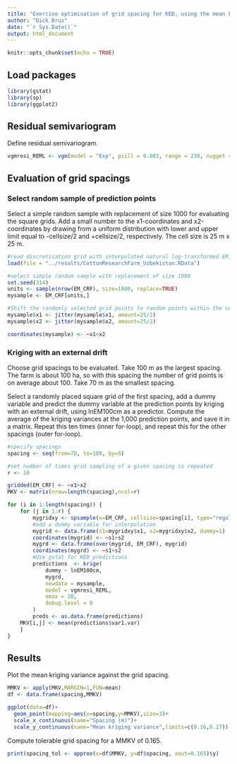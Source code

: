 ```yaml
---
title: "Exercise optimisation of grid spacing for KED, using the mean kriging variance as a criterion"
author: "Dick Brus"
date: "`r Sys.Date()`"
output: html_document
---
```


```r
knitr::opts_chunk$set(echo = TRUE)
```

## Load packages

```r
library(gstat)
library(sp)
library(ggplot2)
```


## Residual semivariogram

Define residual semivariogram.

```r
vgmresi_REML <- vgm(model = "Exp", psill = 0.083, range = 230, nugget = 0.126)
```


## Evaluation of grid spacings

### Select random sample of prediction points

Select a simple random sample with replacement of size 1000 for evaluating the square grids. Add a small number to the x1-coordinates and x2-coordinates by drawing from a uniform distribution with lower and upper limit equal to -cellsize/2 and +cellsize/2, respectively. The cell size is 25 m x 25 m.

```r
#read discretisation grid with interpolated natural log-transformed EM values
load(file = "../results/CottonResearchFarm_Uzbekistan.RData")

#select simple random sample with replacement of size 1000 
set.seed(314)
units <- sample(nrow(EM_CRF), size=1000, replace=TRUE)
mysample <- EM_CRF[units,]

#Shift the randomly selected grid points to random points within the cells
mysample$x1 <- jitter(mysample$x1, amount=25/2)
mysample$x2 <- jitter(mysample$x2, amount=25/2)

coordinates(mysample) <- ~x1+x2
```

### Kriging with an external drift

Choose grid spacings to be evaluated. Take 100 m as the largest spacing. The farm is about 100 ha, so with this spacing the number of grid points is on average about 100. Take 70 m as the smallest spacing.

Select a randomly placed square grid of the first spacing, add a dummy variable and predict the dummy variable at the prediction points by kriging with an external drift, using lnEM100cm as a predictor. Compute the average of the kriging variances at the 1,000 prediction points, and save it in a matrix. Repeat this ten times (inner for-loop), and repeat this for the other spacings (outer for-loop).

```r
#specify spacings
spacing <- seq(from=70, to=100, by=5)

#set number of times grid sampling of a given spacing is repeated
r <- 10

gridded(EM_CRF) <- ~x1+x2
MKV <- matrix(nrow=length(spacing),ncol=r)

for (i in 1:length(spacing)) {
    for (j in 1:r) {
        mygridxy <- spsample(x=EM_CRF, cellsize=spacing[i], type="regular")
        #add a dummy variable for interpolation
        mygrid <- data.frame(s1=mygridxy$x1, s2=mygridxy$x2, dummy=1)
        coordinates(mygrid) <- ~s1+s2
        mygrd <- data.frame(over(mygrid, EM_CRF), mygrid)
        coordinates(mygrd) <- ~s1+s2
        #Use gstat for KED predictions
        predictions  <- krige(
            dummy ~ lnEM100cm,
            mygrd,
            newdata = mysample,
            model = vgmresi_REML,
            nmax = 20,
            debug.level = 0
        )
        preds <- as.data.frame(predictions)
    MKV[i,j] <- mean(predictions$var1.var)
    }
}
```

## Results

Plot the mean kriging variance against the grid spacing.

```r
MMKV <- apply(MKV,MARGIN=1,FUN=mean)
df <- data.frame(spacing,MMKV)

ggplot(data=df)+
  geom_point(mapping=aes(x=spacing,y=MMKV),size=3)+
  scale_x_continuous(name="Spacing (m)")+
  scale_y_continuous(name="Mean kriging variance",limits=c(0.16,0.17))
```
Compute tolerable grid spacing for a MMKV of 0.165.

```r
print(spacing_tol <- approx(x=df$MMKV, y=df$spacing, xout=0.165)$y)
```

